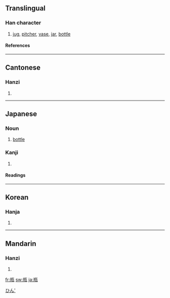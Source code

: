 {{see|缾}}

==Translingual==
===Han character===
{{Han char|rn=98|rad=瓦|as=06|sn=11|four=8141<sub>7</sub>|canj=廿廿一女弓 (TTMVN)}}
# [[jug]], [[pitcher]], [[vase]], [[jar]], [[bottle]]
====References====
{{Han ref|kx=0749.020|dkj=21486|dj=1157.260|hdz=21425.020|uh=74F6|ud=29942|bh=B27E|bd=45694}}

----
==Cantonese==
===Hanzi===
{{yue-hanzi|jyut=|y=ping4}}
# {{defn|Cantonese}}

----
==Japanese==
===Noun===
{{ja-noun|k|hira=びん|rom=bin|hidx=ひん'}}

# [[bottle]]
[[Category:ja:Containers|ひん']]

===Kanji===
{{ja-kanji|grade=c|rs=瓦06}}
# {{defn|Japanese}} 
====Readings====
{{ja-readings|on=[[へい]] (hei), [[びん]] (bin)|kun=[[かめ]] (kame)}}

----

==Korean==
===Hanja===
{{ko-hanja|hangeul=[[병]]|eumhun=|rv=byeong|mr=pyŏng|y=pyeng}}
# {{defn|Korean}}

----
==Mandarin==
===Hanzi===
{{cmn-hanzi|pin=[[píng]] ([[ping2]])|wg=p'ing<sup>2</sup>}}
# {{defn|Mandarin}}

[[fr:瓶]]
[[sw:瓶]]
[[ja:瓶]]